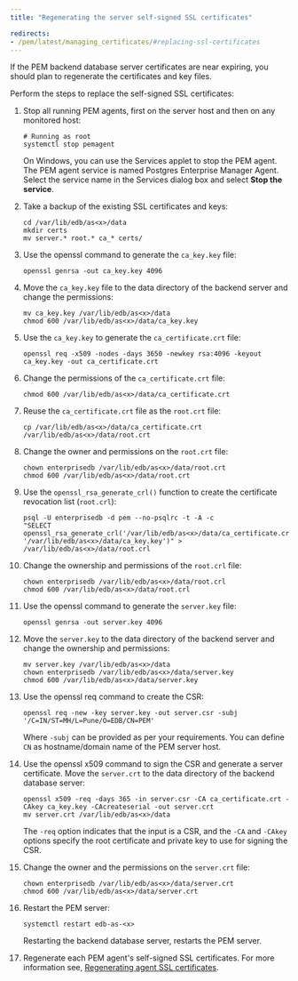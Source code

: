 ```yaml
---
title: "Regenerating the server self-signed SSL certificates"

redirects:
- /pem/latest/managing_certificates/#replacing-ssl-certificates
---
```


If the PEM backend database server certificates are near expiring, you should plan to regenerate the certificates and key files.

Perform the steps to replace the self-signed SSL certificates:

1. Stop all running PEM agents, first on the server host and then on any monitored host:

   ```shell
   # Running as root
   systemctl stop pemagent
   ```

   On Windows, you can use the Services applet to stop the PEM agent. The PEM agent service is named Postgres Enterprise Manager Agent. Select the service name in the Services dialog box and select **Stop the service**.

1. Take a backup of the existing SSL certificates and keys:

    ```shell
   cd /var/lib/edb/as<x>/data
   mkdir certs
   mv server.* root.* ca_* certs/
   ```

1. Use the openssl command to generate the `ca_key.key` file:

   ```shell
   openssl genrsa -out ca_key.key 4096 
   ```

1. Move the `ca_key.key` file to the data directory of the backend server and change the permissions:

   ```shell
   mv ca_key.key /var/lib/edb/as<x>/data
   chmod 600 /var/lib/edb/as<x>/data/ca_key.key
   ```

1. Use the `ca_key.key` to generate the `ca_certificate.crt` file:

   ```shell
   openssl req -x509 -nodes -days 3650 -newkey rsa:4096 -keyout ca_key.key -out ca_certificate.crt
   ```

1. Change the permissions of the `ca_certificate.crt` file:

   ```shell
   chmod 600 /var/lib/edb/as<x>/data/ca_certificate.crt
   ```

1. Reuse the `ca_certificate.crt` file as the `root.crt` file:

   ```shell
   cp /var/lib/edb/as<x>/data/ca_certificate.crt /var/lib/edb/as<x>/data/root.crt
   ```
  
1. Change the owner and permissions on the `root.crt` file:

   ```shell
   chown enterprisedb /var/lib/edb/as<x>/data/root.crt
   chmod 600 /var/lib/edb/as<x>/data/root.crt
   ```

1. Use the `openssl_rsa_generate_crl()` function to create the certificate revocation list (`root.crl`):

   ```shell
   psql -U enterprisedb -d pem --no-psqlrc -t -A -c
   "SELECT openssl_rsa_generate_crl('/var/lib/edb/as<x>/data/ca_certificate.crt', '/var/lib/edb/as<x>/data/ca_key.key')" > /var/lib/edb/as<x>/data/root.crl
   ```

1. Change the ownership and permissions of the `root.crl` file:

   ```shell
   chown enterprisedb /var/lib/edb/as<x>/data/root.crl
   chmod 600 /var/lib/edb/as<x>/data/root.crl
   ```

1. Use the openssl command to generate the `server.key` file:

   ```shell
   openssl genrsa -out server.key 4096 
   ```

1. Move the `server.key` to the data directory of the backend server and change the ownership and permissions:

   ```shell
   mv server.key /var/lib/edb/as<x>/data
   chown enterprisedb /var/lib/edb/as<x>/data/server.key
   chmod 600 /var/lib/edb/as<x>/data/server.key
   ```

1. Use the openssl req command to create the CSR:

   ```shell
   openssl req -new -key server.key -out server.csr -subj '/C=IN/ST=MH/L=Pune/O=EDB/CN=PEM'
   ```

   Where `-subj` can be provided as per your requirements. You can define `CN` as hostname/domain name of the PEM server host. 

1. Use the openssl x509 command to sign the CSR and generate a server certificate. Move the `server.crt` to the data directory of the backend database server:

   ```shell
   openssl x509 -req -days 365 -in server.csr -CA ca_certificate.crt -CAkey ca_key.key -CAcreateserial -out server.crt
   mv server.crt /var/lib/edb/as<x>/data
   ```

   The `-req` option indicates that the input is a CSR, and the `-CA` and `-CAkey` options specify the root certificate and private key to use for signing the CSR.

1. Change the owner and the permissions on the `server.crt` file:

   ```shell
   chown enterprisedb /var/lib/edb/as<x>/data/server.crt
   chmod 600 /var/lib/edb/as<x>/data/server.crt
   ```

1. Restart the PEM server:

   ```shell
   systemctl restart edb-as-<x>
   ```
    
   Restarting the backend database server, restarts the PEM server.

1. Regenerate each PEM agent's self-signed SSL certificates. For more information see, [Regenerating agent SSL certificates](/pem/latest/certificates/regenerating_agent_certificates).

